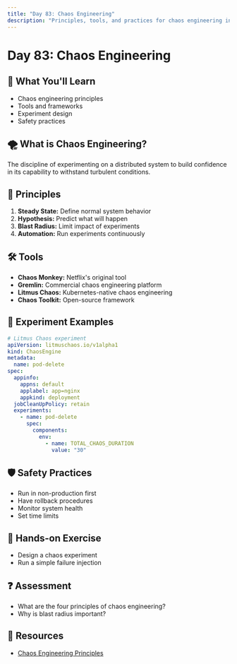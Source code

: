 ```yaml
---
title: "Day 83: Chaos Engineering"
description: "Principles, tools, and practices for chaos engineering in production."
---
```


# Day 83: Chaos Engineering

## 🎯 What You'll Learn

- Chaos engineering principles
- Tools and frameworks
- Experiment design
- Safety practices

## 🌪️ What is Chaos Engineering?

The discipline of experimenting on a distributed system to build confidence in its capability to withstand turbulent conditions.

## 🔬 Principles

1. **Steady State:** Define normal system behavior
2. **Hypothesis:** Predict what will happen
3. **Blast Radius:** Limit impact of experiments
4. **Automation:** Run experiments continuously

## 🛠️ Tools

- **Chaos Monkey:** Netflix's original tool
- **Gremlin:** Commercial chaos engineering platform
- **Litmus Chaos:** Kubernetes-native chaos engineering
- **Chaos Toolkit:** Open-source framework

## 🧪 Experiment Examples

```yaml
# Litmus Chaos experiment
apiVersion: litmuschaos.io/v1alpha1
kind: ChaosEngine
metadata:
  name: pod-delete
spec:
  appinfo:
    appns: default
    applabel: app=nginx
    appkind: deployment
  jobCleanUpPolicy: retain
  experiments:
    - name: pod-delete
      spec:
        components:
          env:
            - name: TOTAL_CHAOS_DURATION
              value: "30"
```

## 🛡️ Safety Practices

- Run in non-production first
- Have rollback procedures
- Monitor system health
- Set time limits

## 📝 Hands-on Exercise

- Design a chaos experiment
- Run a simple failure injection

## ❓ Assessment

- What are the four principles of chaos engineering?
- Why is blast radius important?

## 🔗 Resources

- [Chaos Engineering Principles](https://principlesofchaos.org/)
